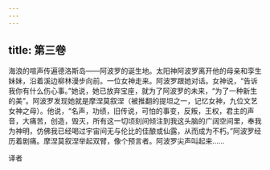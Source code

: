 ```yaml
---
---
---
```

title: 第三卷
---




海浪的喧声传遍德洛斯岛——阿波罗的诞生地。太阳神阿波罗离开他的母亲和孪生妹妹，沿着溪边柳林漫步向前。一位女神走来。阿波罗跟她对话。女神说，“告诉我你有什么伤心事。”她说，她已放弃宝座，就为了阿波罗的未来，“为了一种新生的美”。阿波罗发现她就是摩涅莫叙涅（被推翻的提坦之一，记忆女神，九位文艺女神之母）。他说，“名声，功绩，旧传说，可怕的事变，反叛，王权，君主的声音，大痛苦，创造，毁灭，所有这一切顷刻间倾注到我这头脑的广阔空间里，奉我为神明，仿佛我已经喝过宇宙间无与伦比的佳酿或仙露，从而成为不朽。”阿波罗经历着剧痛。摩涅莫叙涅举起双臂，像个预言者。阿波罗尖声叫起来……

译者